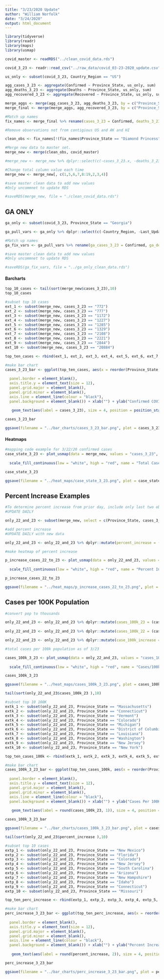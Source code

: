 ```yaml
---
title: "3/23/2020 Update"
author: "William Norfolk"
date: "3/24/2020"
output: html_document
---
```


```r
library(tidyverse)
library(readr)
library(maps)
library(usmap)
```

```r
covid_master <- readRDS("../clean_covid_data.rds")
```


```r
covid_3_23 <- readr::read_csv("../raw_data/covid_03-23-2020_update.csv")
```


```r
us_only <- subset(covid_3_23, Country_Region == "US")
```

```r
agg_cases_3_23 <- aggregate(Confirmed ~ Province_State, us_only, sum)
agg_deaths_3_23 <- aggregate(Deaths ~ Province_State, us_only, sum)
agg_recovered_3_23 <- aggregate(Recovered ~ Province_State, us_only, sum)
```

```r
merge_aggs <- merge(agg_cases_3_23, agg_deaths_3_23, by = c("Province_State"))
merge_final <- merge(merge_aggs, agg_recovered_3_23, by = c("Province_State"))
```

```r
#Match up names
fix_names <- merge_final %>% rename(cases_3_23 = Confirmed, deaths_3_23 = Deaths, recov_3_23 = Recovered)
```

```r
#Remove observations not from contigious US and AK and HI

clean_obs <- fix_names[!(fix_names$Province_State == "Diamond Princess" | fix_names$Province_State == "Grand Princess" | fix_names$Province_State == "Guam" | fix_names$Province_State == "Puerto Rico" | fix_names$Province_State == "United States Virgin Islands" | fix_names$Province_State == "US" | fix_names$Province_State == "American Samoa" | fix_names$Province_State == "Northern Mariana Islands" | fix_names$Province_State == "Virgin Islands" | fix_names$Province_State == "Wuhan Evacuee"),]
```

```r
#Merge new data to master set.
merge_new <- merge(clean_obs, covid_master)
```

```r
#merge_new <- merge_new %>% dplyr::select(c(-cases_3_23.x, -deaths_3_23.x, -recov_3_23.x, -cases_3_23.y, -deaths_3_23.y, -recov_3_23.y))
```

```r
#Change total column value each time
merge_new <- merge_new[, c(1,5,6,7,8:19,2,3,4)]
```


```r
#save master clean data to add new values
#Only uncommnet to update RDS

#saveRDS(merge_new, file = "./clean_covid_data.rds")
```

## GA ONLY

```r
ga_only <- subset(covid_3_23, Province_State == "Georgia")

```

```r
ga_pull_vars <- ga_only %>% dplyr::select(c(-Country_Region, -Last_Update, -Lat, -Long_, -Combined_Key))
```

```r
#Match up names
ga_fix_vars <- ga_pull_vars %>% rename(ga_cases_3_23 = Confirmed, ga_deaths_3_23 = Deaths, ga_recov_3_23 = Recovered, ga_active_3_23 = Active, fips = FIPS)
```

```r
#save master clean data to add new values
#Only uncommnet to update RDS

#saveRDS(ga_fix_vars, file = "../ga_only_clean_data.rds")
```

#### Barcharts

```r
top_10_cases <- tail(sort(merge_new$cases_3_23),10)
top_10_cases
```

```r
#subset top 10 cases
ext_1 <- subset(merge_new, cases_3_23 == "772")
ext_2 <- subset(merge_new, cases_3_23 == "777")
ext_3 <- subset(merge_new, cases_3_23 == "1172")
ext_4 <- subset(merge_new, cases_3_23 == "1227")
ext_5 <- subset(merge_new, cases_3_23 == "1285")
ext_6 <- subset(merge_new, cases_3_23 == "1329")
ext_7 <- subset(merge_new, cases_3_23 == "2108")
ext_8 <- subset(merge_new, cases_3_23 == "2221")
ext_9 <- subset(merge_new, cases_3_23 == "2844")
ext_10 <- subset(merge_new, cases_3_23 == "20884")

top_ten_cases <- rbind(ext_1, ext_2, ext_3, ext_4, ext_5, ext_6, ext_7, ext_8, ext_9, ext_10)
```

```r
#make bar chart
cases_3_23_bar <- ggplot(top_ten_cases, aes(x = reorder(Province_State, -cases_3_23), cases_3_23)) + geom_bar(aes(fill = reorder(Province_State, -cases_3_23)), stat = "identity") + theme(axis.text.x = element_text(angle = 45, hjust = 1),
                                                                                                   legend.position = "none",                                                                        axis.text=element_text(size=12),
  panel.border = element_blank(),   
  axis.title.y = element_text(size = 12),
  panel.grid.major = element_blank(),
  panel.grid.minor = element_blank(),
  axis.line = element_line(colour = "black"),
  panel.background = element_blank()) + xlab("") + ylab("Confirmed COVID-19 Cases") + ggtitle("Top Ten Confirmed COVID-19 Cases by State 3/23/2020") +
  
   geom_text(aes(label = cases_3_23), size = 4, position = position_stack(vjust = 0.8))

cases_3_23_bar
```

```r
ggsave(filename = "../bar_charts/cases_3_23_bar.png", plot = cases_3_23_bar)
```

#### Heatmaps


```r
#mapping code example for 3/22/20 confirmed cases
case_state_3_23 <- plot_usmap(data = merge_new, values = "cases_3_23", color = "black") + 
  
  scale_fill_continuous(low = "white", high = "red", name = "Total Cases", label = scales::comma) + theme(legend.position = "right", plot.title = element_text(color = "black", size = 15, face = "bold"), plot.subtitle = element_text(color = "black", size = 10, face = "italic")) + labs(title = "COVID-19 Confirmed Cases by State", subtitle = "Data as of: 3/23/2020")

case_state_3_23
```

```r
ggsave(filename = "../heat_maps/case_state_3_23.png", plot = case_state_3_23)
```

## Percent Increase Examples

```r
#To determine percent increase from prior day, include only last two observations
#UPDATE DAILY

only_22_and_23 <- subset(merge_new, select = c(Province_State, cases_3_22, cases_3_23, fips, total_pop))
```


```r
#add percent increase
#UPDATE DAILY with new data

only_22_and_23 <- only_22_and_23 %>% dplyr::mutate(percent_increase = (cases_3_23 - cases_3_22) / cases_3_22 * 100)
```

```r
#make heatmap of percent increase

p_increase_cases_22_to_23 <- plot_usmap(data = only_22_and_23, values = "percent_increase", color = "black") + 
  
  scale_fill_continuous(low = "white", high = "red", name = "Percent Increase", label = scales::comma) + theme(legend.position = "right", plot.title = element_text(color = "black", size = 15, face = "bold"), plot.subtitle = element_text(color = "black", size = 10, face = "italic")) + labs(title = "Percent Increase of Confirmed COVID-19 Cases by State", subtitle = "From: 3/22/2020-3/23/2020")

p_increase_cases_22_to_23
```

```r
ggsave(filename = "../heat_maps/p_increase_cases_22_to_23.png", plot = p_increase_cases_22_to_23)
```

## Cases per 100K Population

```r
#convert pop to thousands

only_22_and_23 <- only_22_and_23 %>% dplyr::mutate(cases_100k_23 = (cases_3_23 / total_pop) *100000)
  
only_22_and_23 <- only_22_and_23 %>% dplyr::mutate(cases_100k_22 = (cases_3_22 / total_pop) * 100000)

only_22_and_23 <- only_22_and_23 %>% dplyr::mutate(case_100k_increase = (cases_100k_23 - cases_100k_22) / cases_100k_23 *100)

```

```r
#total cases per 100k population as of 3/23

cases_100k_3_23 <- plot_usmap(data = only_22_and_23, values = "cases_100k_23", color = "black") + 
  
  scale_fill_continuous(low = "white", high = "red", name = "Cases/100k Population", label = scales::comma) + theme(legend.position = "right", plot.title = element_text(color = "black", size = 15, face = "bold"), plot.subtitle = element_text(color = "black", size = 10, face = "italic")) + labs(title = "COVID-19 Confirmed Cases Per 100K Individuals by State", subtitle = "Data as of: 3/23/2020")

cases_100k_3_23
```

```r
ggsave(filename = "../heat_maps/cases_100k_3_23.png", plot = cases_100k_3_23)
```

```r
tail(sort(only_22_and_23$cases_100k_23 ),10)

```


```r
#subset top 10 100K
extk_1 <- subset(only_22_and_23, Province_State == "Massachusetts")
extk_2 <- subset(only_22_and_23, Province_State == "Connecticut")
extk_3 <- subset(only_22_and_23, Province_State == "Vermont")
extk_4 <- subset(only_22_and_23, Province_State == "Colorado")
extk_5 <- subset(only_22_and_23, Province_State == "Michigan")
extk_6 <- subset(only_22_and_23, Province_State == "District of Columbia")
extk_7 <- subset(only_22_and_23, Province_State == "Louisiana")
extk_8 <- subset(only_22_and_23, Province_State == "Washington")
extk_9 <- subset(only_22_and_23, Province_State == "New Jersey")
extk_10 <- subset(only_22_and_23, Province_State == "New York")

top_ten_cases_100k <- rbind(extk_1, extk_2, extk_3, extk_4, extk_5, extk_6, extk_7, extk_8, extk_9, extk_10)
```

```r
#make bar chart
cases_100k_3_23_bar <- ggplot(top_ten_cases_100k, aes(x = reorder(Province_State, -cases_100k_23), cases_100k_23)) + geom_bar(aes(fill = reorder(Province_State, -cases_100k_23)), stat = "identity") + theme(axis.text.x = element_text(angle = 45, hjust = 1),
                                                                                                   legend.position = "none",                                                                        axis.text=element_text(size=12),
  panel.border = element_blank(),   
  axis.title.y = element_text(size = 12),
  panel.grid.major = element_blank(),
  panel.grid.minor = element_blank(),
  axis.line = element_line(colour = "black"),
  panel.background = element_blank()) + xlab("") + ylab("Cases Per 100K Individuals") + ggtitle("Top Ten COVID-19 Confirmed Cases Per 100K Individuals by State 3/23/2020") +
  
   geom_text(aes(label = round(cases_100k_23, 1)), size = 4, position = position_stack(vjust = 0.8))

cases_100k_3_23_bar
```

```r
ggsave(filename = "../bar_charts/cases_100k_3_23_bar.png", plot = cases_100k_3_23_bar)
```

```r
tail(sort(only_22_and_23$percent_increase ),10)

```

```r
#subset top 10 cases
extp_1 <- subset(only_22_and_23, Province_State == "New Mexico")
extp_2 <- subset(only_22_and_23, Province_State == "Florida")
extp_3 <- subset(only_22_and_23, Province_State == "Colorado")
extp_4 <- subset(only_22_and_23, Province_State == "New Jersey")
extp_5 <- subset(only_22_and_23, Province_State == "South Carolina")
extp_6 <- subset(only_22_and_23, Province_State == "Arizona")
extp_7 <- subset(only_22_and_23, Province_State == "New Hampshire")
extp_8 <- subset(only_22_and_23, Province_State == "Idaho")
extp_9 <- subset(only_22_and_23, Province_State == "Connecticut")
extp_10 <- subset(only_22_and_23, Province_State == "Missouri")

top_ten_perc_increase <- rbind(extp_1, extp_2, extp_3, extp_4, extp_5, extp_6, extp_7, extp_8, extp_9, extp_10)
```

```r
#make bar chart
perc_increase_3_23_bar <- ggplot(top_ten_perc_increase, aes(x = reorder(Province_State, -percent_increase), percent_increase)) + geom_bar(aes(fill = reorder(Province_State, -percent_increase)), stat = "identity") + theme(axis.text.x = element_text(angle = 45, hjust = 1),
                                                                                                   legend.position = "none",                                                                        axis.text=element_text(size=12),
  panel.border = element_blank(),   
  axis.title.y = element_text(size = 12),
  panel.grid.major = element_blank(),
  panel.grid.minor = element_blank(),
  axis.line = element_line(colour = "black"),
  panel.background = element_blank()) + xlab("") + ylab("Percent Increase") + ggtitle("COVID-19: Top Ten Percent Increase by State from 3/22/20-3/23/20") +
  
   geom_text(aes(label = round(percent_increase, 2)), size = 4, position = position_stack(vjust = 0.8))

perc_increase_3_23_bar
```

```r
ggsave(filename = "../bar_charts/perc_increase_3_23_bar.png", plot = perc_increase_3_23_bar)
```




